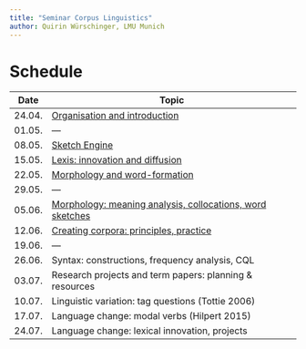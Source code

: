 ```yaml
---
title: "Seminar Corpus Linguistics"
author: Quirin Würschinger, LMU Munich
---
```

# Schedule

| Date   | Topic                                                                                              |
| ------ | -------------------------------------------------------------------------------------------------- |
| 24.04. | [Organisation and introduction](01-organisation-and-introduction.md)                               |
| 01.05. | ---                                                                                                |
| 08.05. | [Sketch Engine](02-sketch-engine-concordancing-frequency.md)                                       |
| 15.05. | [Lexis: innovation and diffusion](03_lexis-innovation-diffusion-frequency.md)                      |
| 22.05. | [Morphology and word-formation](04_morphology-and-word-formation.md)                               |
| 29.05. | ---                                                                                                |
| 05.06. | [Morphology: meaning analysis, collocations, word sketches](05_morphology-and-word-formation-2.md) |
| 12.06. | [Creating corpora: principles, practice](06_creating-corpora-principles-practice.md)               |
| 19.06. | ---                                                                                                |
| 26.06. | Syntax: constructions, frequency analysis, CQL                                                     |
| 03.07. | Research projects and term papers: planning & resources                                            |
| 10.07. | Linguistic variation: tag questions (Tottie 2006)                                                  |
| 17.07. | Language change: modal verbs (Hilpert 2015)                                                        |
| 24.07. | Language change: lexical innovation, projects                                                      |

